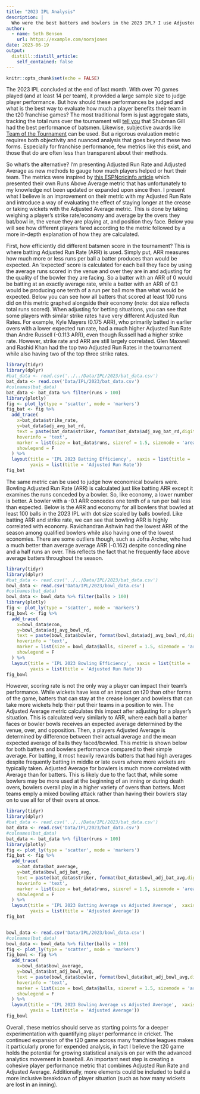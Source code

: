 ```yaml
---
title: "2023 IPL Analysis"
description: |
  Who were the best batters and bowlers in the 2023 IPL? I use Adjusted Run Rate and Adjusted Average to examine the season's performances.
author:
  - name: Seth Benson
    url: https://example.com/norajones
date: 2023-06-19
output:
  distill::distill_article:
    self_contained: false
---
```



```r
knitr::opts_chunk$set(echo = FALSE)
```


The 2023 IPL concluded at the end of last month. With over 70 games played (and at least 14 per team), it provided a large sample size to judge player performance. But how should these performances be judged and what is the best way to evaluate how much a player benefits their team in the t20 franchise games? The most traditional form is just aggregate stats, tracking the total runs over the tournament will [tell you](https://www.crictracker.com/ipl-orange-cap/) that Shubman Gill had the best performance of batsmen. Likewise, subjective awards like [Team of the Tournament](https://www.espncricinfo.com/story/ipl-2023-team-of-tournament-shubman-gill-suryakumar-yadav-mohammed-shami-ravindra-jadeja-in-the-mix-1379113) can be used. But a rigorous evaluation metric requires both objectivity and nuanced analysis that goes beyond these two forms. Especially for franchise performance, few metrics like this exist, and those that do are often less than transparent about their methods.  

So what's the alternative? I'm presenting Adjusted Run Rate and Adjusted Average as new methods to gauge how much players helped or hurt their team. The metrics were inspired by [this ESPNcricinfo article](https://www.espncricinfo.com/story/ipl-2020-how-many-wins-do-the-top-players-contribute-to-their-team-in-an-ipl-season-1236781) which presented their own Runs Above Average metric that has unfortunately to my knowledge not been updated or expanded upon since then. I present what I believe is an improvement on their metric with my Adjusted Run Rate and introduce a way of evaluating the effect of staying longer at the crease or taking wickets with the Adjusted Average metric. This is done by taking weighing a player's strike rate/economy and average by the overs they bat/bowl in, the venue they are playing at, and position they face. Below you will see how different players fared according to the metric followed by a more in-depth explanation of how they are calculated.

First, how efficiently did different batsmen score in the tournament? This is where batting Adjusted Run Rate (ARR) is used. Simply put, ARR measures how much more or less runs per ball a batter produces than would be expected. An 'expected' score is calculated for each ball they face by using the average runs scored in the venue and over they are in and adjusting for the quality of the bowler they are facing. So a batter with an ARR of 0 would be batting at an exactly average rate, while a batter with an ARR of 0.1 would be producing one tenth of a run per ball more than what would be expected. Below you can see how all batters that scored at least 100 runs did on this metric graphed alongside their economy (note: dot size reflects total runs scored). When adjusting for betting situations, you can see that some players with similar strike rates have very different Adjusted Run Rates. For example, Kyle Mayers (0.175 ARR), who primarily batted in earlier overs with a lower expected run rate, had a much higher Adjusted Run Rate than Andre Russell (-0.113 ARR), even though Russell had a higher strike rate. However, strike rate and ARR are still largely correlated. Glen Maxwell and Rashid Khan had the top two Adjusted Run Rates in the tournament while also having two of the top three strike rates.

```r
library(tidyr)
library(dplyr)
#bat_data <- read.csv('../../Data/IPL/2023/bat_data.csv')
bat_data <- read.csv('Data/IPL/2023/bat_data.csv')
#colnames(bat_data)
bat_data <- bat_data %>% filter(runs > 100)
library(plotly)
fig <- plot_ly(type = 'scatter', mode = 'markers') 
fig_bat <- fig %>%
  add_trace(
    x=bat_data$strike_rate, 
    y=bat_data$adj_avg_bat_rd,
    text = paste(bat_data$striker, format(bat_data$adj_avg_bat_rd,digits=3)),
    hoverinfo = 'text',
    marker = list(size = bat_data$runs, sizeref = 1.5, sizemode = 'area', color='blue'),
    showlegend = F
  ) %>%
  layout(title = 'IPL 2023 Batting Efficiency',  xaxis = list(title = 'Economy'), 
         yaxis = list(title = 'Adjusted Run Rate'))
fig_bat
```

The same metric can be used to judge how economical bowlers were. Bowling Adjusted Run Rate (ARR) is calculated just like batting ARR except it examines the runs conceded by a bowler. So, like economy, a lower number is better. A bowler with a -0.1 ARR concedes one tenth of a run per ball less than expected. Below is the ARR and economy for all bowlers that bowled at least 100 balls in the 2023 IPL with dot size scaled by balls bowled. Like batting ARR and strike rate, we can see that bowling ARR is highly correlated with economy. Ravichandran Ashwin had the lowest ARR of the season among qualified bowlers while also having one of the lowest economies. There are some outliers though, such as Jofra Archer, who had a much better than average average ARR (-0.162) despite conceding nine and a half runs an over. This reflects the fact that he frequently face above average batters throughout the season. 

```r
library(tidyr)
library(dplyr)
#bat_data <- read.csv('../../Data/IPL/2023/bat_data.csv')
bowl_data <- read.csv('Data/IPL/2023/bowl_data.csv')
#colnames(bat_data)
bowl_data <- bowl_data %>% filter(balls > 100)
library(plotly)
fig <- plot_ly(type = 'scatter', mode = 'markers') 
fig_bowl <- fig %>%
  add_trace(
    x=bowl_data$econ, 
    y=bowl_data$adj_avg_bowl_rd,
    text = paste(bowl_data$bowler, format(bowl_data$adj_avg_bowl_rd,digits=3)),
    hoverinfo = 'text',
    marker = list(size = bowl_data$balls, sizeref = 1.5, sizemode = 'area', color='green'),
    showlegend = F
  ) %>% 
  layout(title = 'IPL 2023 Bowling Efficiency',  xaxis = list(title = 'Economy'), 
         yaxis = list(title = 'Adjusted Run Rate'))
fig_bowl

```

However, scoring rate is not the only way a player can impact their team's performance. While wickets have less of an impact on t20 than other forms of the game, batters that can stay at the crease longer and bowlers that can take more wickets help their put their teams in a position to win. The Adjusted Average metric calculates this impact after adjusting for a player's situation. This is calculated very similarly to ARR, where each ball a batter faces or bowler bowls receives an expected average determined by the venue, over, and opposition. Then, a players Adjusted Average is determined by difference between their actual average and the mean expected average of balls they faced/bowled. This metric is shown below for both batters and bowlers performance compared to their simple average. For batting, it most heavily rewards batters that had high averages despite frequently batting in middle or late overs where more wickets are typically taken. Adjusted Average for bowlers is much more correlated with Average than for batters. This is likely due to the fact that, while some bowlers may be more used at the beginning of an inning or during death overs, bowlers overall play in a higher variety of overs than batters. Most teams emply a mixed bowling attack rather than having their bowlers stay on to use all for of their overs at once.

```r
library(tidyr)
library(dplyr)
#bat_data <- read.csv('../../Data/IPL/2023/bat_data.csv')
bat_data <- read.csv('Data/IPL/2023/bat_data.csv')
#colnames(bat_data)
bat_data <- bat_data %>% filter(runs > 100)
library(plotly)
fig <- plot_ly(type = 'scatter', mode = 'markers') 
fig_bat <- fig %>%
  add_trace(
    x=bat_data$bat_average, 
    y=bat_data$bowl_adj_bat_avg,
    text = paste(bat_data$striker, format(bat_data$bowl_adj_bat_avg,digits=3)),
    hoverinfo = 'text',
    marker = list(size = bat_data$runs, sizeref = 1.5, sizemode = 'area', color='blue'),
    showlegend = F
  ) %>%
  layout(title = 'IPL 2023 Batting Average vs Adjusted Average',  xaxis = list(title = 'Average'), 
         yaxis = list(title = 'Adjusted Average'))
fig_bat


bowl_data <- read.csv('Data/IPL/2023/bowl_data.csv')
#colnames(bat_data)
bowl_data <- bowl_data %>% filter(balls > 100)
fig <- plot_ly(type = 'scatter', mode = 'markers') 
fig_bowl <- fig %>%
  add_trace(
    x=bowl_data$bowl_average, 
    y=bowl_data$bat_adj_bowl_avg,
    text = paste(bowl_data$bowler, format(bowl_data$bat_adj_bowl_avg,digits=3)),
    hoverinfo = 'text',
    marker = list(size = bowl_data$balls, sizeref = 1.5, sizemode = 'area', color='green'),
    showlegend = F
  ) %>% 
  layout(title = 'IPL 2023 Bowling Average vs Adjusted Average',  xaxis = list(title = 'Average'), 
         yaxis = list(title = 'Adjusted Average'))
fig_bowl
```

Overall, these metrics should serve as starting points for a deeper experimentation with quantifying player performance in cricket. The continued expansion of the t20 game across many franchise leagues makes it particularly prone for expended analysis, in fact I believe the t20 game holds the potential for growing statistical analysis on par with the advanced analytics movement in baseball. An important next step is creating a cohesive player performance metric that combines Adjusted Run Rate and Adjusted Average. Additionally, more elements could be included to build a more inclusive breakdown of player situation (such as how many wickets are lost in an inning). 